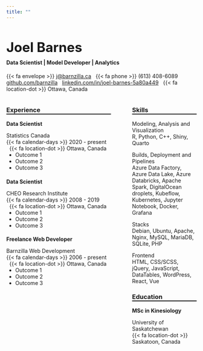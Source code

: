 ```yaml
---
title: ""
---
```


<h1 class="roboto-black to-upper" style="font-size: 2.5em;">Joel Barnes</h1>

<h4 style="margin-top: -0.85em; padding-top: 0;" class="roboto-bold color-grey1">Data Scientist | Model Developer | Analytics</h4>

<p class="roboto-light">
  <span class="roboto-light color-blue">{{< fa envelope >}}</span> <a href="mailto:j@barnzilla.ca">j@barnzilla.ca</a>
  <span class="roboto-light color-blue" style="margin-left: 8px;">{{< fa phone >}}</span> (613) 408-6089
  <span class="roboto-light color-blue" style="margin-left: 8px;"><i class="fa-brands fa-github"></i></span> <a href="https://github.com/barnzilla" target="_blank">github.com/barnzilla</a>
  <span class="roboto-light color-blue" style="margin-left: 8px;"><i class="fa-brands fa-linkedin"></i></span> <a href="https://www.linkedin.com/in/joel-barnes-5a80a449" target="_blank">linkedin.com/in/joel-barnes-5a80a449</a>
  <span class="roboto-light color-blue" style="margin-left: 8px;">{{< fa location-dot >}}</span> Ottawa, Canada <i class="fa-brands fa-canadian-maple-leaf color-red"></i>
</p>

:::: {.columns}

::: {.column width="60%"}

<h3 class="roboto-black to-upper" style="border-bottom: 2px solid black;">Experience</h3>

<h4 class="roboto-light color-grey1" style="margin-top: 0; margin-bottom: 0; padding-top: 0;">Data Scientist</h4>

<p class="roboto-light color-black" style="margin-bottom: 0;">
  <span class="roboto-bold">Statistics Canada</span>
  <br />
  <span class="roboto-light color-grey1">{{< fa calendar-days >}}</span> 
  2020 - present
  <span class="roboto-light color-grey1" style="margin-left: 8px;">{{< fa location-dot >}}</span>
  Ottawa, Canada
  <ul class="roboto-light color-black" style="margin-top: 0; padding-top: 0;">
    <li>Outcome 1</li>
    <li>Outcome 2</li>
    <li>Outcome 3</li>
  </ul>
</p>

<h4 class="roboto-light color-grey1" style="margin-bottom: 0; padding-top: 0;">Data Scientist</h4>

<p class="roboto-light color-black" style="margin-bottom: 0;">
  <span class="roboto-bold">CHEO Research Institute</span>
  <br />
  <span class="roboto-light color-grey1">{{< fa calendar-days >}}</span> 
  2008 - 2019
  <span class="roboto-light color-grey1" style="margin-left: 8px;">{{< fa location-dot >}}</span>
  Ottawa, Canada
  <ul class="roboto-light color-black" style="margin-top: 0; padding-top: 0;">
    <li>Outcome 1</li>
    <li>Outcome 2</li>
    <li>Outcome 3</li>
  </ul>
</p>

<h4 class="roboto-light color-grey1" style="margin-bottom: 0; padding-top: 0;">Freelance Web Developer</h4>

<p class="roboto-light color-black" style="margin-bottom: 0;">
  <span class="roboto-bold">Barnzilla Web Development</span>
  <br />
  <span class="roboto-light color-grey1">{{< fa calendar-days >}}</span> 
  2006 - present
  <span class="roboto-light color-grey1" style="margin-left: 8px;">{{< fa location-dot >}}</span>
  Ottawa, Canada
  <ul class="roboto-light color-black" style="margin-top: 0; padding-top: 0;">
    <li>Outcome 1</li>
    <li>Outcome 2</li>
    <li>Outcome 3</li>
  </ul>
</p>

:::

::: {.column width="3%"}

<!-- empty column to create gap -->

:::

::: {.column width="37%"}

<h3 class="roboto-black to-upper" style="border-bottom: 2px solid black;">Skills</h3>

<p class="roboto-black color-grey1">Modeling, Analysis and Visualization
  <br />
  <span class="roboto-light color-black">R, Python, C++, Shiny, Quarto</span>
</p>

<p class="roboto-black color-grey1">Builds, Deployment and Pipelines
  <br />
  <span class="roboto-light color-black">Azure Data Factory, Azure Data Lake, Azure Databricks, Apache Spark, DigitalOcean droplets, Kubeflow, Kubernetes, Jupyter Notebook, Docker, Grafana</span>
</p>

<p class="roboto-black color-grey1">Stacks
  <br />
  <span class="roboto-light color-black">Debian, Ubuntu, Apache, Nginx, MySQL, MariaDB, SQLite, PHP</span>
</p>

<p class="roboto-black color-grey1">Frontend
  <br />
  <span class="roboto-light color-black">HTML, CSS/SCSS, jQuery, JavaScript, DataTables, WordPress, React, Vue</span>
</p>

<h3 class="roboto-black to-upper" style="border-bottom: 2px solid black;">Education</h3>

<h4 class="roboto-light color-grey1" style="margin-top: 0; margin-bottom: 0; padding-top: 0;">MSc in Kinesiology</h4>

<p class="roboto-light color-black" style="margin-bottom: 0;">
  <span class="roboto-bold">University of Saskatchewan</span>
  <br />
  <span class="roboto-light color-grey1">{{< fa location-dot >}}</span>
  Saskatoon, Canada
</p>

:::

::::